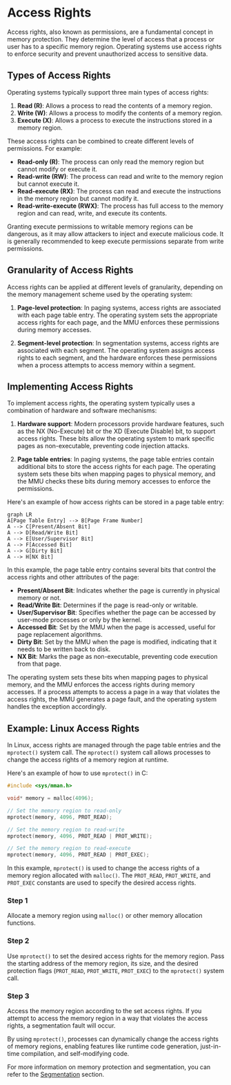
# Access Rights

Access rights, also known as permissions, are a fundamental concept in memory protection. They determine the level of access that a process or user has to a specific memory region. Operating systems use access rights to enforce security and prevent unauthorized access to sensitive data.

## Types of Access Rights

Operating systems typically support three main types of access rights:

1. **Read (R)**: Allows a process to read the contents of a memory region.
2. **Write (W)**: Allows a process to modify the contents of a memory region.
3. **Execute (X)**: Allows a process to execute the instructions stored in a memory region.

These access rights can be combined to create different levels of permissions. For example:

- **Read-only (R)**: The process can only read the memory region but cannot modify or execute it.
- **Read-write (RW)**: The process can read and write to the memory region but cannot execute it.
- **Read-execute (RX)**: The process can read and execute the instructions in the memory region but cannot modify it.
- **Read-write-execute (RWX)**: The process has full access to the memory region and can read, write, and execute its contents.

<Callout type="warning">
Granting execute permissions to writable memory regions can be dangerous, as it may allow attackers to inject and execute malicious code. It is generally recommended to keep execute permissions separate from write permissions.
</Callout>

## Granularity of Access Rights

Access rights can be applied at different levels of granularity, depending on the memory management scheme used by the operating system:

1. **Page-level protection**: In paging systems, access rights are associated with each page table entry. The operating system sets the appropriate access rights for each page, and the MMU enforces these permissions during memory accesses.

2. **Segment-level protection**: In segmentation systems, access rights are associated with each segment. The operating system assigns access rights to each segment, and the hardware enforces these permissions when a process attempts to access memory within a segment.

## Implementing Access Rights

To implement access rights, the operating system typically uses a combination of hardware and software mechanisms:

1. **Hardware support**: Modern processors provide hardware features, such as the NX (No-Execute) bit or the XD (Execute Disable) bit, to support access rights. These bits allow the operating system to mark specific pages as non-executable, preventing code injection attacks.

2. **Page table entries**: In paging systems, the page table entries contain additional bits to store the access rights for each page. The operating system sets these bits when mapping pages to physical memory, and the MMU checks these bits during memory accesses to enforce the permissions.

Here's an example of how access rights can be stored in a page table entry:

```mermaid
graph LR
A[Page Table Entry] --> B[Page Frame Number]
A --> C[Present/Absent Bit]
A --> D[Read/Write Bit]
A --> E[User/Supervisor Bit]
A --> F[Accessed Bit]
A --> G[Dirty Bit]
A --> H[NX Bit]
```

In this example, the page table entry contains several bits that control the access rights and other attributes of the page:

- **Present/Absent Bit**: Indicates whether the page is currently in physical memory or not.
- **Read/Write Bit**: Determines if the page is read-only or writable.
- **User/Supervisor Bit**: Specifies whether the page can be accessed by user-mode processes or only by the kernel.
- **Accessed Bit**: Set by the MMU when the page is accessed, useful for page replacement algorithms.
- **Dirty Bit**: Set by the MMU when the page is modified, indicating that it needs to be written back to disk.
- **NX Bit**: Marks the page as non-executable, preventing code execution from that page.

The operating system sets these bits when mapping pages to physical memory, and the MMU enforces the access rights during memory accesses. If a process attempts to access a page in a way that violates the access rights, the MMU generates a page fault, and the operating system handles the exception accordingly.

## Example: Linux Access Rights

In Linux, access rights are managed through the page table entries and the `mprotect()` system call. The `mprotect()` system call allows processes to change the access rights of a memory region at runtime.

Here's an example of how to use `mprotect()` in C:

```c
#include <sys/mman.h>

void* memory = malloc(4096);

// Set the memory region to read-only
mprotect(memory, 4096, PROT_READ);

// Set the memory region to read-write
mprotect(memory, 4096, PROT_READ | PROT_WRITE);

// Set the memory region to read-execute
mprotect(memory, 4096, PROT_READ | PROT_EXEC);
```

In this example, `mprotect()` is used to change the access rights of a memory region allocated with `malloc()`. The `PROT_READ`, `PROT_WRITE`, and `PROT_EXEC` constants are used to specify the desired access rights.

<Steps>

### Step 1
Allocate a memory region using `malloc()` or other memory allocation functions.

### Step 2
Use `mprotect()` to set the desired access rights for the memory region. Pass the starting address of the memory region, its size, and the desired protection flags (`PROT_READ`, `PROT_WRITE`, `PROT_EXEC`) to the `mprotect()` system call.

### Step 3
Access the memory region according to the set access rights. If you attempt to access the memory region in a way that violates the access rights, a segmentation fault will occur.

</Steps>

By using `mprotect()`, processes can dynamically change the access rights of memory regions, enabling features like runtime code generation, just-in-time compilation, and self-modifying code.

For more information on memory protection and segmentation, you can refer to the [Segmentation](/memory-protection-and-page-tables/memory-protection/segmentation) section.